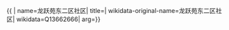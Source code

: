 {{ {{{1|PRC admin/showdata}}}|
name=龙跃苑东二区社区|
title=|
wikidata-original-name=龙跃苑东二区社区|
wikidata=Q13662666|
arg={{{arg|}}}}}